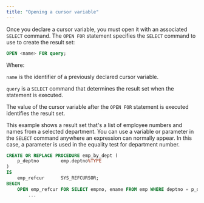 ```yaml
---
title: "Opening a cursor variable"
---
```


<div id="opening_a_cursor_variable" class="registered_link"></div>

Once you declare a cursor variable, you must open it with an associated `SELECT` command. The `OPEN FOR` statement specifies the `SELECT` command to use to create the result set:

```sql
OPEN <name> FOR query;
```

Where:

`name` is the identifier of a previously declared cursor variable. 

`query` is a `SELECT` command that determines the result set when the statement is executed. 

The value of the cursor variable after the `OPEN FOR` statement is executed identifies the result set.

This example shows a result set that's a list of employee numbers and names from a selected department. You can use a variable or parameter in the `SELECT` command anywhere an expression can normally appear. In this case, a parameter is used in the equality test for department number.

```sql
CREATE OR REPLACE PROCEDURE emp_by_dept (
    p_deptno        emp.deptno%TYPE
)
IS
    emp_refcur      SYS_REFCURSOR;
BEGIN
    OPEN emp_refcur FOR SELECT empno, ename FROM emp WHERE deptno = p_deptno;
        ...
```
